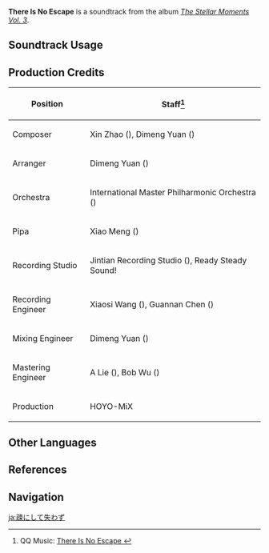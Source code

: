 {{Soundtrack Infobox
|image          = The Stellar Moments Vol. 3.png
|album          = The Stellar Moments Vol. 3
|disc           = 
|number         = 12
|featured       =
|featured2      =
|featured3      =
|featured_disc  =
|featured_disc2 =
|featured_disc3 =
|youtube_id     = cvz-4S1WMuE
|spotify_id     = 6rNRDriXcRwYTpVbbalESN
|previous       = Serene and Fathomless
|next           = Graceful Dexterity
}}
'''There Is No Escape''' is a soundtrack from the album ''[[The Stellar Moments Vol. 3]]''.

==Soundtrack Usage==
{{Soundtrack Usage
|mediaoriginal = Character Teaser;;Yelan
|quest    = 
|location = 
|domain   = 
}}

==Production Credits==
{| class="wikitable"
! Position
! Staff<ref>QQ Music: [https://y.qq.com/n/ryqq/songDetail/003lsnvq3HKbXw There Is No Escape {{zh|疏而不失}}]</ref>
|-
! Composer
| Xin Zhao ({{zh|赵鑫}}), Dimeng Yuan ({{zh|苑迪萌}})
|-
! Arranger
| Dimeng Yuan ({{zh|苑迪萌}})
|-
! Orchestra
| International Master Philharmonic Orchestra ({{zh|国际首席爱乐乐团}})
|-
! Pipa
| Xiao Meng ({{zh|孟霄}})
|-
! Recording Studio
| Jintian Recording Studio ({{zh|金田录音棚}}), Ready Steady Sound!
|-
! Recording Engineer
| Xiaosi Wang ({{zh|王小四}}), Guannan Chen ({{zh|陈冠男}})
|-
! Mixing Engineer
| Dimeng Yuan ({{zh|苑迪萌}})
|-
! Mastering Engineer
| A Lie ({{zh|阿烈}}), Bob Wu ({{zh|吴身宝}})
|-
! Production
| HOYO-MiX
|}

<!--
==Trivia==
-->
==Other Languages==
{{Other Languages
|en       = There Is No Escape
|zhs      = 疏而不失
|zhs_rm   = Shū Ér Bù Shī
|zht      = 疏而不失
|zht_rm   = Shū Ér Bù Shī
|zh_tl    = 
|ja       = 疎にして失わず
|ja_rm    = So ni Shite Ushinawazu{{Assumed}}
|ja_tl    = None Slip Though the Cracks
|ja_note  = Short for “天網恢恢疎にして失わず”, a saying based on the words of Lao-tzu which approximately translates to “heaven’s net may be sparse, but loses not”— in other words, no evil deed goes unpunished.
}}

==References==
{{Reflist}}

==Navigation==
{{Soundtrack Navbox|The Stellar Moments}}

[[ja:疎にして失わず]]